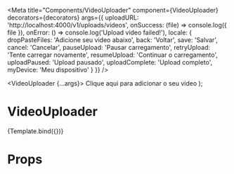 

<Meta
  title="Components/VideoUploader"
  component={VideoUploader}
  decorators={decorators}
  args={{
    uploadURL: 'http://localhost:4000/v1/uploads/videos',
    onSuccess: (file) => console.log({ file }),
    onError: () => console.log('Upload video failed!'),
    locale: {
      dropPasteFiles: 'Adicione seu video abaixo',
      back: 'Voltar',
      save: 'Salvar',
      cancel: 'Cancelar',
      pauseUpload: 'Pausar carregamento',
      retryUpload: 'Tente carregar novamente',
      resumeUpload: 'Continuar o carregamento',
      uploadPaused: 'Upload pausado',
      uploadComplete: 'Upload completo',
      myDevice: 'Meu dispositivo'
    }
  }}
/>

  <VideoUploader {...args}>
    <Text>Clique aqui para adicionar o seu video</Text>
  </VideoUploader>
);

# VideoUploader

<Canvas>
  <Story name="Upload" args={null}>
    {Template.bind({})}
  </Story>
</Canvas>

# Props

<ArgsTable of={VideoUploader} />
